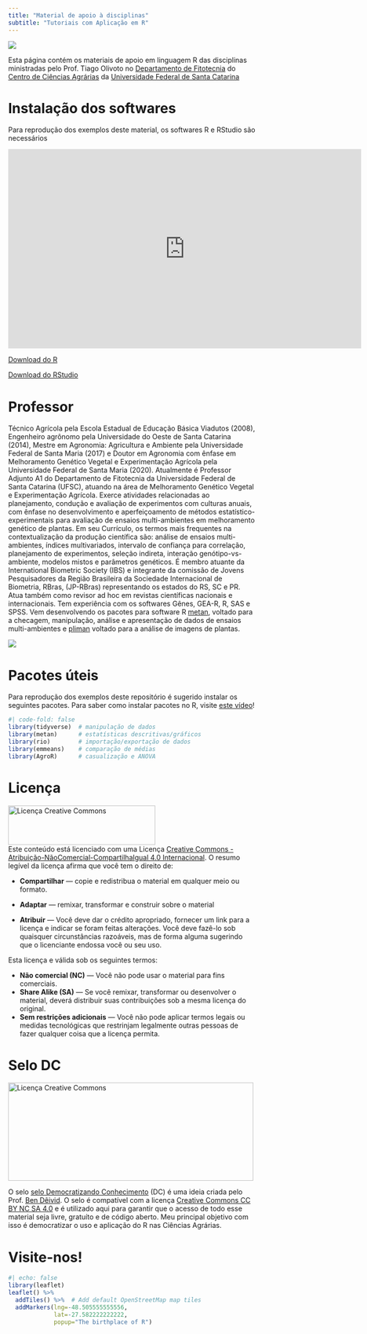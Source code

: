 ```yaml
---
title: "Material de apoio à disciplinas"
subtitle: "Tutoriais com Aplicação em R"
---
```



![](figs/logos.png)

Esta página contém os materiais de apoio em linguagem R das disciplinas ministradas pelo Prof. Tiago Olivoto no [Departamento de Fitotecnia](https://fit.ufsc.br/) do [Centro de Ciências Agrárias](https://cca.ufsc.br/) da [Universidade Federal de Santa Catarina](https://ufsc.br/)


# Instalação dos softwares

Para reprodução dos exemplos deste material, os softwares R e RStudio são necessários

<iframe width="720" height="406" src="https://www.youtube.com/embed/e89kyYJgWqc" title="YouTube video player" frameborder="0" allow="accelerometer; autoplay; clipboard-write; encrypted-media; gyroscope; picture-in-picture" allowfullscreen></iframe>

<a class="btn btn-success" href="https://cran.r-project.org/bin/windows/base/" target="_blank"><i class="fa fa-save"></i> Download do R</a>


<a class="btn btn-success" href="https://www.rstudio.com/products/rstudio/download/" target="_blank"><i class="fa fa-save"></i> Download do RStudio</a>


# Professor

:::{.callout-note}
Técnico Agrícola pela Escola Estadual de Educação Básica Viadutos (2008), Engenheiro agrônomo pela Universidade do Oeste de Santa Catarina (2014), Mestre em Agronomia: Agricultura e Ambiente pela Universidade Federal de Santa Maria (2017) e Doutor em Agronomia com ênfase em Melhoramento Genético Vegetal e Experimentação Agrícola pela Universidade Federal de Santa Maria (2020). Atualmente é Professor Adjunto A1 do Departamento de Fitotecnia da Universidade Federal de Santa Catarina (UFSC), atuando na área de Melhoramento Genético Vegetal e Experimentação Agrícola. Exerce atividades relacionadas ao planejamento, condução e avaliação de experimentos com culturas anuais, com ênfase no desenvolvimento e aperfeiçoamento de métodos estatístico-experimentais para avaliação de ensaios multi-ambientes em melhoramento genético de plantas. Em seu Currículo, os termos mais frequentes na contextualização da produção científica são: análise de ensaios multi-ambientes, índices multivariados, intervalo de confiança para correlação, planejamento de experimentos, seleção indireta, interação genótipo-vs-ambiente, modelos mistos e parâmetros genéticos. É membro atuante da International Biometric Society (IBS) e integrante da comissão de Jovens Pesquisadores da Região Brasileira da Sociedade Internacional de Biometria, RBras, (JP-RBras) representando os estados do RS, SC e PR. Atua também como revisor ad hoc em revistas científicas nacionais e internacionais. Tem experiência com os softwares Gênes, GEA-R, R, SAS e SPSS. Vem desenvolvendo os pacotes para software R [metan](https://tiagoolivoto.github.io/metan/), voltado para a checagem, manipulação, análise e apresentação de dados de ensaios multi-ambientes e [pliman](https://tiagoolivoto.github.io/pliman/) voltado para a análise de imagens de plantas.
:::


[![](figs/site.png)](https://olivoto.netlify.app/){target="_blank"}


# Pacotes úteis

Para reprodução dos exemplos deste repositório é sugerido instalar os seguintes pacotes. Para saber como instalar pacotes no R, visite [este vídeo](https://www.youtube.com/watch?v=8B8QDZnDhtY)!

```r
#| code-fold: false
library(tidyverse)  # manipulação de dados
library(metan)      # estatísticas descritivas/gráficos
library(rio)        # importação/exportação de dados
library(emmeans)    # comparação de médias
library(AgroR)      # casualização e ANOVA

```



# Licença

<a rel="license" href="http://creativecommons.org/licenses/by-nc-sa/4.0/" target="_blank" rel="noopener"><img alt="Licença Creative Commons" style="border-width:0" src="https://raw.githubusercontent.com/TiagoOlivoto/tiagoolivoto/master/static/img/gemsr/license.jpg" width="300" height="80" /></a><br />Este conteúdo está licenciado com uma Licença <a rel="license" href="http://creativecommons.org/licenses/by-nc-sa/4.0/">Creative Commons - Atribuição-NãoComercial-CompartilhaIgual 4.0 Internacional</a>. O resumo legível da licença afirma que você tem o direito de:



* **Compartilhar** — copie e redistribua o material em qualquer meio ou formato.

* **Adaptar** — remixar, transformar e construir sobre o material

* **Atribuir** — Você deve dar o crédito apropriado, fornecer um link para a licença e indicar se foram feitas alterações. Você deve fazê-lo sob quaisquer circunstâncias razoáveis, mas de forma alguma sugerindo que o licenciante endossa você ou seu uso.

Esta licença e válida sob os seguintes termos:

* **Não comercial (NC)** — Você não pode usar o material para fins comerciais.
* **Share Alike (SA)** — Se você remixar, transformar ou desenvolver o material, deverá distribuir suas contribuições sob a mesma licença do original.
* **Sem restrições adicionais** — Você não pode aplicar termos legais ou medidas tecnológicas que restrinjam legalmente outras pessoas de fazer qualquer coisa que a licença permita.


# Selo DC

<a rel="license" href="https://bendeivide.github.io/dc/" target="_blank" rel="noopener"><img alt="Licença Creative Commons" style="border-width:0" src="https://github.com/bendeivide/dc/raw/main/SeloDC-preto2.png" width="500" height="200" /></a>

O selo [selo Democratizando Conhecimento](https://bendeivide.github.io/dc/) (DC) é uma ideia criada pelo Prof. [Ben Dêivid](https://bendeivide.github.io/). O selo é compatível com a licença [Creative Commons CC BY NC SA 4.0](http://creativecommons.org/licenses/by-nc-sa/4.0/) e é utilizado aqui para garantir que o acesso de todo esse material seja livre, gratuíto e de código aberto. Meu principal objetivo com isso é democratizar o uso e aplicação do R nas Ciências Agrárias.

# Visite-nos!

```r
#| echo: false
library(leaflet)
leaflet() %>%
  addTiles() %>%  # Add default OpenStreetMap map tiles
  addMarkers(lng=-48.505555555556,
             lat=-27.582222222222,
             popup="The birthplace of R")

```
     